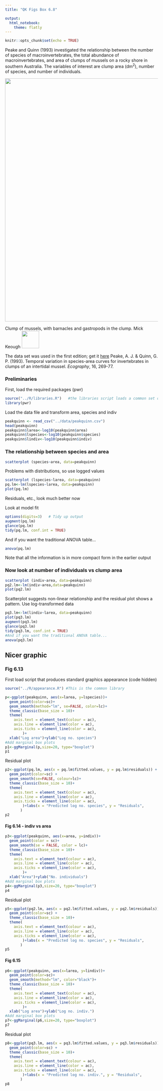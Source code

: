 ```yaml
---
title: "QK Figs Box 6.8"

output: 
  html_notebook:
    theme: flatly
---
```


```r
knitr::opts_chunk$set(echo = TRUE)
```

Peake and Quinn (1993) investigated the relationship between the number of species of macroinvertebrates, the total abundance of macroinvertebrates, and area of clumps of mussels on a rocky shore in southern Australia. The variables of interest are clump area (dm^2^), number of species, and number of individuals.

![](../media/mussels.jpg){width="800"}

Clump of mussels, with barnacles and gastropods in the clump. Mick Keough [![](images/by-03.png){width="57"}](#0)

The data set was used in the first edition; get it [here](data/peakquinn.csv) Peake, A. J. & Quinn, G. P. (1993). Temporal variation in species-area curves for invertebrates in clumps of an intertidal mussel. *Ecography*, 16, 269-77.

### Preliminaries

First, load the required packages (pwr)

```r
source("../R/libraries.R")   #the libraries script loads a common set of packages
library(pwr)
```

Load the data file and transform area, species and indiv

```r
peakquinn <- read_csv("../data/peakquinn.csv")
head(peakquinn)
peakquinn$larea<-log10(peakquinn$area)
peakquinn$lspecies<-log10(peakquinn$species)
peakquinn$lindiv<-log10(peakquinn$indiv)
```

### The relationship between species and area

```r
scatterplot (species~area, data=peakquinn)
```

Problems with distributions, so use logged values

```r
scatterplot (lspecies~larea, data=peakquinn)
pq.lm<-lm(lspecies~larea, data=peakquinn)
plot(pq.lm)
```
Residuals, etc., look much better now

Look at model fit
```r
options(digits=3)   # Tidy up output
augment(pq.lm)
glance(pq.lm)
tidy(pq.lm, conf.int = TRUE)
```

And if you want the traditional ANOVA table...

```r
anova(pq.lm)
```

Note that all the information is in more compact form in the earlier output


### Now look at number of individuals vs clump area

```r
scatterplot (indiv~area, data=peakquinn)
pq2.lm<-lm(indiv~area,data=peakquinn)
plot(pq2.lm)
```

Scatterplot suggests non-linear relationship and the residual plot shows a pattern. Use log-transformed data

```r
pq3.lm<-lm(lindiv~larea, data=peakquinn)
plot(pq3.lm)
augment(pq3.lm)
glance(pq3.lm)
tidy(pq3.lm, conf.int = TRUE)
#And if you want the traditional ANOVA table...
anova(pq3.lm)

```

## Nicer graphic

### Fig 6.13

First load script that produces standard graphics appearance (code hidden)

```r
source("../R/appearance.R") #This is the common library 
```

```r
p<-ggplot(peakquinn, aes(x=larea, y=lspecies))+
  geom_point(color=sc)+
  geom_smooth(method="lm", se=FALSE, color=lc)+
  theme_classic(base_size = 10)+
  theme(
    axis.text = element_text(colour = ac),
    axis.line = element_line(color = ac),
    axis.ticks = element_line(color = ac),
        )+
  xlab("Log area")+ylab("Log no. species")
#Add marginal box plots
p1<-ggMarginal(p,size=20, type="boxplot")
p1
```

Residual plot

```r
p2<-ggplot(pq.lm, aes(x = pq.lm$fitted.values, y = pq.lm$residuals)) +
  geom_point(color=sc) +
  geom_smooth(se=FALSE, colour=lc)+
  theme_classic(base_size = 10)+
  theme(
    axis.text = element_text(colour = ac),
    axis.line = element_line(color = ac),
    axis.ticks = element_line(color = ac),
        )+labs(x = "Predicted log no. species", y = "Residuals", 
       )
p2
```

#### Fig 6.14 - indiv vs area

```r
p3<-ggplot(peakquinn, aes(x=area, y=indiv))+
  geom_point(color = sc)+
  geom_smooth(se = FALSE, color = lc)+
  theme_classic(base_size = 10)+
  theme(
    axis.text = element_text(colour = ac),
    axis.line = element_line(color = ac),
    axis.ticks = element_line(color = ac),
        )+
  xlab("Area")+ylab("No. individuals")
#Add marginal box plots
p4<-ggMarginal(p3,size=20, type="boxplot")
p4
```

Residual plot

```r
p5<-ggplot(pq2.lm, aes(x = pq2.lm$fitted.values, y = pq2.lm$residuals)) +
  geom_point(color=sc) +
  theme_classic(base_size = 10)+
  theme(
    axis.text = element_text(colour = ac),
    axis.line = element_line(color = ac),
    axis.ticks = element_line(color = ac),
        )+labs(x = "Predicted log no. species", y = "Residuals", 
       )
p5
```

#### Fig 6.15

```r
p6<-ggplot(peakquinn, aes(x=larea, y=lindiv))+
  geom_point(color=sc)+
  geom_smooth(method="lm", color="black")+
  theme_classic(base_size = 10)+
  theme(
    axis.text = element_text(colour = ac),
    axis.line = element_line(color = ac),
    axis.ticks = element_line(color = ac),
        )+
  xlab("Log area")+ylab("Log no. indiv.")
#Add marginal box plots
p7<-ggMarginal(p6,size=20, type="boxplot")
p7
```

Residual plot

```r
p8<-ggplot(pq3.lm, aes(x = pq3.lm$fitted.values, y = pq3.lm$residuals)) +
  geom_point(color=sc) +
  theme_classic(base_size = 10)+
  theme(
    axis.text = element_text(colour = ac),
    axis.line = element_line(color = ac),
    axis.ticks = element_line(color = ac),
        )+labs(x = "Predicted log no. indiv.", y = "Residuals", 
       )
p8
```
